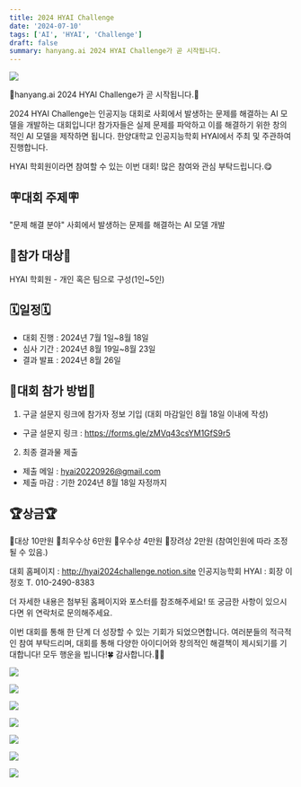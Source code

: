 ```yaml
---
title: 2024 HYAI Challenge
date: '2024-07-10'
tags: ['AI', 'HYAI', 'Challenge']
draft: false
summary: hanyang.ai 2024 HYAI Challenge가 곧 시작됩니다.
---
```


![](/static/images/2024-1/hyai_challenge/00.png)

🤩hanyang.ai 2024 HYAI Challenge가 곧 시작됩니다.🤩

2024 HYAI Challenge는 인공지능 대회로 사회에서 발생하는 문제를 해결하는 AI 모델을 개발하는 대회입니다! 참가자들은 실제 문제를 파악하고 이를 해결하기 위한 창의적인 AI 모델을 제작하면 됩니다.
한양대학교 인공지능학회 HYAI에서 주최 및 주관하여 진행합니다.

HYAI 학회원이라면 참여할 수 있는 이번 대회!
많은 참여와 관심 부탁드립니다.😋

## 🪧대회 주제🪧
"문제 해결 분야" 사회에서 발생하는 문제를 해결하는 AI 모델 개발  

## 👫참가 대상👫
HYAI 학회원 - 개인 혹은 팀으로 구성(1인~5인)
 
## 🗓일정🗓
- 대회 진행 : 2024년 7월 1일~8월 18일
- 심사 기간 : 2024년 8월 19일~8월 23일
- 결과 발표 : 2024년 8월 26일

## 📃대회 참가 방법📃
1. 구글 설문지 링크에 참가자 정보 기입 (대회 마감일인 8월 18일 이내에 작성)
- 구글 설문지 링크 : https://forms.gle/zMVq43csYM1GfS9r5
2. 최종 결과물 제출
- 제출 메일 : hyai20220926@gmail.com 
- 제출 마감 : 기한 2024년 8월 18일 자정까지

## 🏆상금🏆
🏅대상 10만원
🥇최우수상 6만원
🥈우수상 4만원
🥉장려상 2만원
(참여인원에 따라 조정될 수 있음.)

대회 홈페이지 : http://hyai2024challenge.notion.site
인공지능학회 HYAI : 회장 이정호
T. 010-2490-8383

더 자세한 내용은 첨부된 홈페이지와 포스터를 참조해주세요! 또 궁금한 사항이 있으시다면 위 연락처로 문의해주세요.


이번 대회를 통해 한 단계 더 성장할 수 있는 기회가 되었으면합니다. 여러분들의 적극적인 참여 부탁드리며, 대회를 통해 다양한 아이디어와 창의적인 해결책이 제시되기를 기대합니다!
모두 행운을 빕니다!🍀
감사합니다.🙇‍♀️

![](/static/images/2024-1/hyai_challenge/01.jpg)

![](/static/images/2024-1/hyai_challenge/02.jpg)

![](/static/images/2024-1/hyai_challenge/03.jpg)

![](/static/images/2024-1/hyai_challenge/04.jpg)

![](/static/images/2024-1/hyai_challenge/05.jpg)

![](/static/images/2024-1/hyai_challenge/06.jpg)

![](/static/images/2024-1/hyai_challenge/07.jpg)
